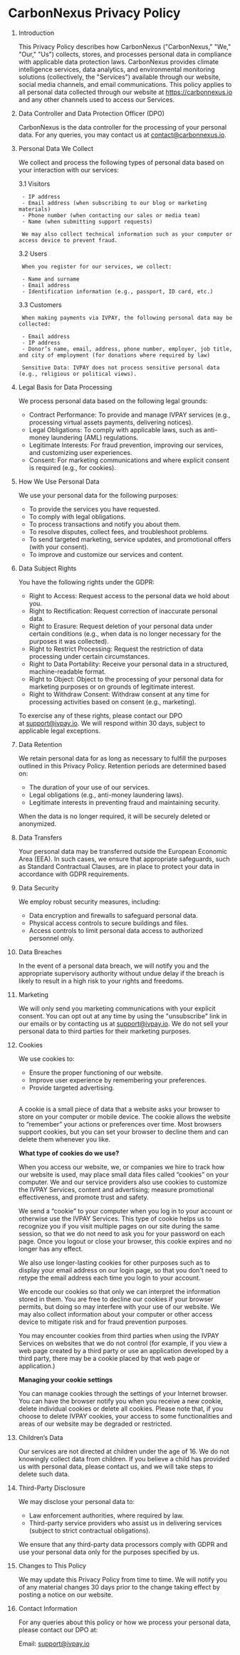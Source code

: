 # CarbonNexus Privacy Policy

1. Introduction

    This Privacy Policy describes how CarbonNexus ("CarbonNexus," "We," "Our," "Us") collects, stores, and processes personal data in compliance with applicable data protection laws. CarbonNexus provides climate intelligence services, data analytics, and environmental monitoring solutions (collectively, the "Services") available through our website, social media channels, and email communications. This policy applies to all personal data collected through our website at https://carbonnexus.io and any other channels used to access our Services.

2. Data Controller and Data Protection Officer (DPO)

    CarbonNexus is the data controller for the processing of your personal data. For any queries, you may contact us at contact@carbonnexus.io.

3. Personal Data We Collect

    We collect and process the following types of personal data based on your interaction with our services:

    3.1 Visitors

        - IP address  
        - Email address (when subscribing to our blog or marketing materials)  
        - Phone number (when contacting our sales or media team)  
        - Name (when submitting support requests)

        We may also collect technical information such as your computer or access device to prevent fraud.

    3.2 Users

        When you register for our services, we collect:

        - Name and surname
        - Email address  
        - Identification information (e.g., passport, ID card, etc.)

    3.3 Customers

        When making payments via IVPAY, the following personal data may be collected:

        - Email address  
        - IP address  
        - Donor’s name, email, address, phone number, employer, job title, and city of employment (for donations where required by law)

        Sensitive Data: IVPAY does not process sensitive personal data (e.g., religious or political views).

4. Legal Basis for Data Processing

    We process personal data based on the following legal grounds:

    - Contract Performance: To provide and manage IVPAY services (e.g., processing virtual assets payments, delivering notices).  
    - Legal Obligations: To comply with applicable laws, such as anti-money laundering (AML) regulations.  
    - Legitimate Interests: For fraud prevention, improving our services, and customizing user experiences.  
    - Consent: For marketing communications and where explicit consent is required (e.g., for cookies).

5. How We Use Personal Data

    We use your personal data for the following purposes:

    - To provide the services you have requested.  
    - To comply with legal obligations.  
    - To process transactions and notify you about them.  
    - To resolve disputes, collect fees, and troubleshoot problems.  
    - To send targeted marketing, service updates, and promotional offers (with your consent).  
    - To improve and customize our services and content.

6. Data Subject Rights

    You have the following rights under the GDPR:

    - Right to Access: Request access to the personal data we hold about you.  
    - Right to Rectification: Request correction of inaccurate personal data.  
    - Right to Erasure: Request deletion of your personal data under certain conditions (e.g., when data is no longer necessary for the purposes it was collected).  
    - Right to Restrict Processing: Request the restriction of data processing under certain circumstances.  
    - Right to Data Portability: Receive your personal data in a structured, machine-readable format.  
    - Right to Object: Object to the processing of your personal data for marketing purposes or on grounds of legitimate interest.  
    - Right to Withdraw Consent: Withdraw consent at any time for processing activities based on consent (e.g., marketing).

    To exercise any of these rights, please contact our DPO at support@ivpay.io. We will respond within 30 days, subject to applicable legal exceptions.

7. Data Retention

    We retain personal data for as long as necessary to fulfill the purposes outlined in this Privacy Policy. Retention periods are determined based on:

    - The duration of your use of our services.  
    - Legal obligations (e.g., anti-money laundering laws).  
    - Legitimate interests in preventing fraud and maintaining security.

    When the data is no longer required, it will be securely deleted or anonymized.

8. Data Transfers

    Your personal data may be transferred outside the European Economic Area (EEA). In such cases, we ensure that appropriate safeguards, such as Standard Contractual Clauses, are in place to protect your data in accordance with GDPR requirements.

9. Data Security

    We employ robust security measures, including:

    - Data encryption and firewalls to safeguard personal data.  
    - Physical access controls to secure buildings and files.  
    - Access controls to limit personal data access to authorized personnel only.

10. Data Breaches

    In the event of a personal data breach, we will notify you and the appropriate supervisory authority without undue delay if the breach is likely to result in a high risk to your rights and freedoms.

11. Marketing

    We will only send you marketing communications with your explicit consent. You can opt out at any time by using the "unsubscribe" link in our emails or by contacting us at support@ivpay.io. We do not sell your personal data to third parties for their marketing purposes.

12. Cookies

    We use cookies to:

    - Ensure the proper functioning of our website.  
    - Improve user experience by remembering your preferences.  
    - Provide targeted advertising.

    <br/>

    A cookie is a small piece of data that a website asks your browser to store on your computer or mobile device. The cookie allows the website to “remember” your actions or preferences over time. Most browsers support cookies, but you can set your browser to decline them and can delete them whenever you like.

    **What type of cookies do we use?**

    When you access our website, we, or companies we hire to track how our website is used, may place small data files called “cookies” on your computer. We and our service providers also use cookies to customize the IVPAY Services, content and advertising; measure promotional effectiveness, and promote trust and safety.

    We send a “cookie” to your computer when you log in to your account or otherwise use the IVPAY Services. This type of cookie helps us to recognize you if you visit multiple pages on our site during the same session, so that we do not need to ask you for your password on each page. Once you logout or close your browser, this cookie expires and no longer has any effect.

    We also use longer-lasting cookies for other purposes such as to display your email address on our login page, so that you don't need to retype the email address each time you login to your account.

    We encode our cookies so that only we can interpret the information stored in them. You are free to decline our cookies if your browser permits, but doing so may interfere with your use of our website. We may also collect information about your computer or other access device to mitigate risk and for fraud prevention purposes.

    You may encounter cookies from third parties when using the IVPAY Services on websites that we do not control (for example, if you view a web page created by a third party or use an application developed by a third party, there may be a cookie placed by that web page or application.)

    **Managing your cookie settings**

    You can manage cookies through the settings of your Internet browser. You can have the browser notify you when you receive a new cookie, delete individual cookies or delete all cookies. Please note that, if you choose to delete IVPAY cookies, your access to some functionalities and areas of our website may be degraded or restricted.

13. Children’s Data

    Our services are not directed at children under the age of 16\. We do not knowingly collect data from children. If you believe a child has provided us with personal data, please contact us, and we will take steps to delete such data.

14. Third-Party Disclosure

    We may disclose your personal data to:

    - Law enforcement authorities, where required by law.  
    - Third-party service providers who assist us in delivering services (subject to strict contractual obligations).

    We ensure that any third-party data processors comply with GDPR and use your personal data only for the purposes specified by us.

15. Changes to This Policy

    We may update this Privacy Policy from time to time. We will notify you of any material changes 30 days prior to the change taking effect by posting a notice on our website.

16. Contact Information

    For any queries about this policy or how we process your personal data, please contact our DPO at:

    Email: support@ivpay.io

